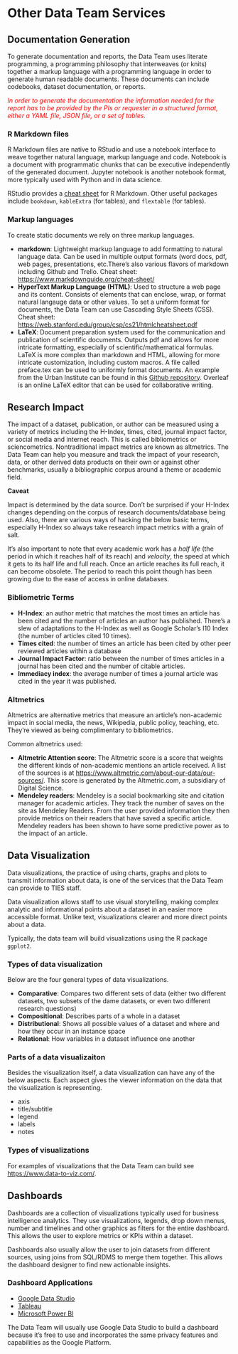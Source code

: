 # Other Data Team Services

## Documentation Generation

To generate documentation and reports, the Data Team uses literate programming, a programming philosophy that interweaves (or knits) together a markup language with a programming language in order to generate human readable documents. These documents can include codebooks, dataset documentation, or reports.

<span style="color:red">*In order to generate the documentation the information needed for the report has to be provided by the PIs or requester in a structured format, either a YAML file, JSON file, or a set of tables.*</span>

### R Markdown files

R Markdown files are native to RStudio and use a notebook interface to weave together natural language, markup language and code. Notebook is a document with programmatic chunks that can be executive independently of the generated document. Jupyter notebook is another notebook format, more typically used with Python and in data science.

RStudio provides a [cheat sheet](https://www.rstudio.com/wp-content/uploads/2015/02/rmarkdown-cheatsheet.pdf) for R Markdown. Other useful packages include `bookdown`, `kableExtra` (for tables), and `flextable` (for tables).

### Markup languages

To create static documents we rely on three markup languages. 

- **markdown**: Lightweight markup language to add formatting to natural language data. Can be used in multiple output formats (word docs, pdf, web pages, presentations, etc.There’s also various flavors of markdown including Github and Trello. Cheat sheet: <https://www.markdownguide.org/cheat-sheet/>
- **HyperText Markup Language (HTML)**: Used to structure a web page and its content. Consists of elements that can enclose, wrap, or format natural langauge data or other values. To set a uniform format for documents, the Data Team can use Cascading Style Sheets (CSS). Cheat sheet: <https://web.stanford.edu/group/csp/cs21/htmlcheatsheet.pdf>
- **LaTeX**: Document preparation system used for the communication and publication of scientific documents. Outputs pdf and allows for more intricate formatting, especially of scientific/mathematical formulas. LaTeX is more complex than markdown and HTML, allowing for more intricate customization, including custom macros. A file called preface.tex can be used to uniformly format documents. An example from the Urban Institute can be found in this [Github repository](https://github.com/UrbanInstitute/rmarkdown-factsheets). Overleaf is an online LaTeX editor that can be used for collaborative writing.

## Research Impact

The impact of a dataset, publication, or author can be measured using a variety of metrics including the H-Index, times, cited, journal impact factor, or social media and internet reach. This is called bibliometrics or sciencometrics. Nontraditional impact metrics are known as altmetrics.  The Data Team can help you measure and track the impact of your research, data, or other derived data products on their own or against other benchmarks, usually a bibliographic corpus around a theme or academic field.

**Caveat**

Impact is determined by the data source. Don’t be surprised if your H-Index changes depending on the corpus of research documents/database being used. Also, there are various ways of hacking the below basic terms, especially H-Index so always take research impact metrics with a grain of salt.

It’s also important to note that every academic work has a *half life* (the period in which it reaches half of its reach) and *velocity*, the speed at which it gets to its half life and full reach. Once an article reaches its full reach, it can become obsolete. The period to reach this point though has been growing due to the ease of access in online databases.

### Bibliometric Terms

- **H-Index**: an author metric that matches the most times an article has been cited and the number of articles an author has published. There’s a slew of adaptations to the H-Index as well as Google Scholar’s I10 Index (the number of articles cited 10 times).
- **Times cited**: the number of times an article has been cited by other peer reviewed articles within a database
- **Journal Impact Factor**: ratio between the number of times articles in a journal has been cited and the number of citable articles.
- **Immediacy index**: the average number of times a journal article was cited in the year it was published.

### Altmetrics

Altmetrics are alternative metrics that measure an article’s non-academic impact in social media, the news, Wikipedia, public policy, teaching, etc. They’re viewed as being complimentary to bibliometrics.

Common altmetrics used:

- **Altmetric Attention score**: The Altmetric score is a score that weights the different kinds of non-academic mentions an article received. A list of the sources is at <https://www.altmetric.com/about-our-data/our-sources/>. This score is generated by the Altmetric.com, a subsidiary of Digital Science.
- **Mendeley readers**: Mendeley is a social bookmarking site and citation manager for academic articles. They track the number of saves on the site as Mendeley Readers. From the user provided information they then provide metrics on their readers that have saved a specific article. Mendeley readers has been shown to have some predictive power as to the impact of an article.

## Data Visualization

Data visualizations, the practice of using charts, graphs and plots to transmit information about data, is one of the services that the Data Team can provide to TIES staff.

Data visualization allows staff to use visual storytelling, making complex analytic and informational points about a dataset in an easier more accessible format. Unlike text, visualizations clearer and more direct points about a data.

Typically, the data team will build visualizations using the R package `ggplot2`. 

### Types of data visualization

Below are the four general types of data visualizations. 

- **Comparative**: Compares two different sets of data (either two different datasets, two subsets of the dame datasets, or even two different research questions)
- **Compositional**: Describes parts of a whole in a dataset
- **Distributional**: Shows all possible values of a dataset and where and how they occur in an instance space
- **Relational**: How variables in a dataset influence one another

### Parts of a data visualizaiton

Besides the visualization itself, a data visualization can have any of the below aspects. Each aspect gives the viewer information on the data that the visualization is representing.

- axis
- title/subtitle
- legend
- labels
- notes

### Types of visualizations

For examples of visualizations that the Data Team can build see <https://www.data-to-viz.com/>. 

## Dashboards

Dashboards are a collection of visualizations typically used for business intelligence analytics. They use visualizations, legends, drop down menus, number and timelines and other graphics as filters for the entire dashboard. This allows the user to explore metrics or KPIs within a dataset.

Dashboards also usually allow the user to join datasets from different sources, using joins from SQL/RDMS to merge them together. This allows the dashboard designer to find new actionable insights.

### Dashboard Applications

- [Google Data Studio](https://datastudio.google.com/u/0/)
- [Tableau](https://www.tableau.com/)
- [Microsoft Power BI](https://powerbi.microsoft.com/en-us/)

The Data Team will usually use Google Data Studio to build a dashboard because it's free to use and incorporates the same privacy features and capabilities as the Google Platform.
